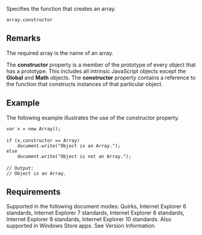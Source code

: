 Specifies the function that creates an array.

 array.constructor

==Remarks==
The required array is the name of an array.

The '''constructor''' property is a member of the prototype of every object that has a prototype. This includes all intrinsic JavaScript objects except the '''Global''' and '''Math''' objects. The '''constructor''' property contains a reference to the function that constructs instances of that particular object.


==Example==
The following example illustrates the use of the constructor property.

 var x = new Array();
 
 if (x.constructor == Array)
     document.write("Object is an Array.");
 else
     document.write("Object is not an Array.");
 
 // Output:
 // Object is an Array.

==Requirements==
Supported in the following document modes: Quirks, Internet Explorer 6 standards, Internet Explorer 7 standards, Internet Explorer 8 standards, Internet Explorer 9 standards, Internet Explorer 10 standards. Also supported in Windows Store apps. See Version Information.

